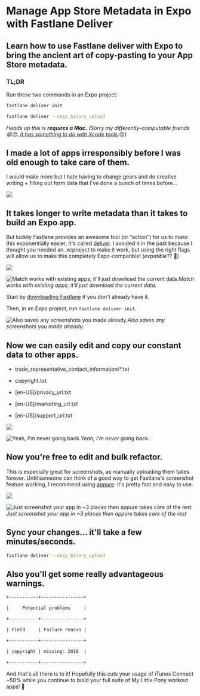 # Manage App Store Metadata in Expo with Fastlane Deliver


## Learn how to use Fastlane deliver with Expo to bring the ancient art of copy-pasting to your App Store metadata.

### TL;DR

Run these two commands in an Expo project:

```sh
fastlane deliver init

fastlane deliver --skip_binary_upload
```

*Heads up this is **requires a Mac.** (Sorry my differently-computable friends *😩😞*.[ It has something to do with Xcode tools](https://github.com/fastlane/fastlane/issues/9823).*😵*)*

## I made a lot of apps irresponsibly before I was old enough to take care of them.

I would make more but I hate having to change gears and do creative writing + filling out form data that I've done a bunch of times before…

![](./images/1elJTE0CW_DrbVfby6XxXlA.png)

## It takes longer to write metadata than it takes to build an Expo app.

But luckily Fastlane provides an awesome tool (or “action”) for us to make this exponentially easier, it's called [deliver](https://docs.fastlane.tools/actions/deliver/). I avoided it in the past because I thought you needed an .xcproject to make it work, but using the right flags will allow us to make this completely Expo-compatible! (_expatible_?? 🤔)

![](./images/1rfi9DPJ_iJlbO4_otCuuEQ.png)

![Match works with existing apps; it'll just download the current data.](./images/1ZJq9sYCvzoMBqMOlzcwvlg.png)_Match works with existing apps; it'll just download the current data._

Start by [downloading Fastlane](https://docs.fastlane.tools/#getting-started) if you don't already have it.

Then, in an Expo project, run `fastlane deliver init`.

![Also saves any screenshots you made already.](./images/1Is23O3ax-zOjXw-D8G12dQ.png)_Also saves any screenshots you made already._

## Now we can easily edit and copy our constant data to other apps.

- trade_representative_contact_information/\*.txt

- copyright.txt

- [en-US]/privacy_url.txt

- [en-US]/marketing_url.txt

- [en-US]/support_url.txt

![](./images/1tmHELWKkIgcqu6463AyVNQ.png)

![Yeah, I'm never going back.](./images/1crWPzrrWrxKJHGs9LO4E9Q.png)_Yeah, I'm never going back._

## Now you're free to edit and bulk refactor.

This is especially great for screenshots, as manually uploading them takes forever. Until someone can think of a good way to get Fastlane's screenshot feature working, I recommend using [appure](https://screenshots.appure.io/): it's pretty fast and easy to use.

![](./images/1HV4vrurdl5GHRBLQ4spVlA.jpeg)

![Just screenshot your app in ~3 places then appure takes care of the rest](./images/1uGcFoNXiWAN7nL6uYxW6GA.jpeg)_Just screenshot your app in ~3 places then appure takes care of the rest_

## **Sync your changes… it'll take a few minutes/**seconds**.**

```sh
fastlane deliver --skip_binary_upload
```

## Also you'll get some really **advantageous** warnings.

```sh
+-----------+----------------+

|     Potential problems     |

+-----------+----------------+

| Field     | Failure reason |

+-----------+----------------+

| copyright | missing: 2018  |

+-----------+----------------+
```

And that's all there is to it! Hopefully this cuts your usage of iTunes Connect ~50% while you continue to build your full suite of My Little Pony workout apps! 🦄

<Thanks />
